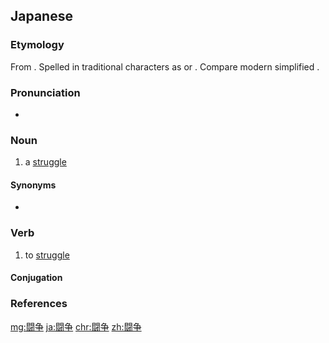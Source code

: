 {{also|鬥爭}}
==Japanese==
{{ja-kanjitab|とう|そう|yomi=o}}

===Etymology===
From {{etyl|ltc|ja|sort=とうそう}}. Spelled in traditional characters as {{m|ltc|鬪爭}} or {{m|ltc|鬥爭}}. Compare modern simplified {{cog|cmn|斗争}}.

===Pronunciation===
* {{ja-pron|とうそう|y=o|acc=0|acc_ref=NHK}}

===Noun===
{{ja-noun|とうそう|hhira=とうさう}}

# a [[struggle]]

====Synonyms====
* {{ja-r|奮闘|ふんとう}}

===Verb===
{{ja-verb-suru|とうそう|tr=intrans|hhira=とうさう}}

# to [[struggle]]

====Conjugation====
{{ja-suru|とうそう}}

===References===
<references/>

[[mg:闘争]]
[[ja:闘争]]
[[chr:闘争]]
[[zh:闘争]]
